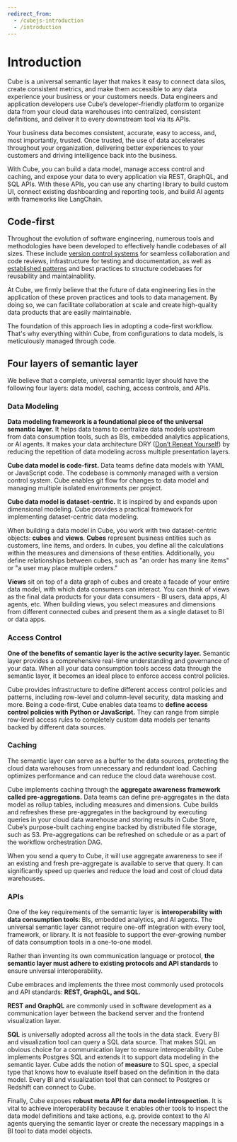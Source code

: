 ```yaml
---
redirect_from:
  - /cubejs-introduction
  - /introduction
---
```


# Introduction

Cube is a universal semantic layer that makes it easy to connect data silos, create consistent metrics, and make them accessible
to any data experience your business or your customers needs. Data engineers and application developers use Cube’s developer-friendly platform to organize data from your cloud data warehouses into centralized,
consistent definitions, and deliver it to every downstream tool via its APIs.

Your business data becomes consistent, accurate, easy to access, and, most importantly, trusted.
Once trusted, the use of data accelerates throughout your organization, delivering better experiences
to your customers and driving intelligence back into the business.

<Diagram src="https://ucarecdn.com/8d945f29-e9eb-4e7f-9e9e-29ae7074e195/" />

With Cube, you can build a data model, manage access control and caching, and expose your data to every application
via REST, GraphQL, and SQL APIs. With these APIs, you can use any charting library to build custom UI,
connect existing dashboarding and reporting tools, and build AI agents with frameworks like LangChain.


## Code-first

Throughout the evolution of software engineering, numerous tools and methodologies have been developed to effectively handle codebases of all sizes.
These include [version control systems](https://git-scm.com/) for seamless collaboration and code reviews,
infrastructure for testing and documentation, as well as [established patterns](https://en.wikipedia.org/wiki/Design_Patterns) and
best practices to structure codebases for reusability and maintainability.

At Cube, we firmly believe that the future of data engineering lies in the application of these proven practices and tools to data management.
By doing so, we can facilitate collaboration at scale and create high-quality data products that are easily maintainable.

The foundation of this approach lies in adopting a code-first workflow.
That's why everything within Cube, from configurations to data models, is meticulously managed through code.


## Four layers of semantic layer

We believe that a complete, universal semantic layer should have the following four layers: data model, caching, access controls, and APIs.

### Data Modeling

**Data modeling framework is a foundational piece of the universal semantic layer.** It helps data teams to centralize data models upstream from
data consumption tools, such as BIs, embedded analytics applications, or AI agents. It makes your data architecture DRY
([Don’t Repeat Yourself](https://en.wikipedia.org/wiki/Don%27t_repeat_yourself)) by reducing the repetition of data modeling across multiple presentation layers.

**Cube data model is code-first.** Data teams define data models with YAML or JavaScript code.
The codebase is commonly managed with a version control system. Cube enables git flow for
changes to data model and managing multiple isolated environments per project.

**Cube data model is dataset-centric.** It is inspired by and expands upon dimensional modeling.
Cube provides a practical framework for implementing dataset-centric data modeling.

When building a data model in Cube, you work with two dataset-centric objects: **cubes** and **views**.
**Cubes** represent business entities such as customers, line items, and orders. In cubes,
you define all the calculations within the measures and dimensions of these entities.
Additionally, you define relationships between cubes, such as "an order has many line items" or "a user may place multiple orders."

**Views** sit on top of a data graph of cubes and create a facade of your entire data model,
with which data consumers can interact. You can think of views as the final data products for your
data consumers - BI users, data apps, AI agents, etc. When building views, you select measures and dimensions
from different connected cubes and present them as a single dataset to BI or data apps.

### Access Control

**One of the benefits of semantic layer is the active security layer.**
Semantic layer provides a comprehensive real-time understanding and governance of your data.
When all your data consumption tools access data through the semantic layer, it becomes an ideal place to enforce  access control policies.

Cube provides infrastructure to define different access control policies and patterns,
including row-level and column-level security, data masking and more. Being a code-first,
Cube enables data teams to **define access control policies with Python or JavaScript.**
They can range from simple row-level access rules to completely custom data models per tenants backed by different data sources.

### Caching

The semantic layer can serve as a buffer to the data sources, protecting the cloud data warehouses from unnecessary and redundant load.
Caching optimizes performance and can reduce the cloud data warehouse cost.

Cube implements caching through the **aggregate awareness framework called pre-aggregations.**
Data teams can define pre-aggregates in the data model as rollup tables, including measures and dimensions.
Cube builds and refreshes these pre-aggregates in the background by executing queries in your cloud data warehouse
and storing results in Cube Store, Cube’s purpose-built caching engine backed by distributed file storage, such as S3.
Pre-aggregations can be refreshed on schedule or as a part of the workflow orchestration DAG.

When you send a query to Cube, it will use aggregate awareness to see if an existing and fresh pre-aggregate is
available to serve that query. It can significantly speed up queries and reduce the load and cost of cloud data warehouses.

### APIs

One of the key requirements of the semantic layer is **interoperability with data consumption tools**: BIs, embedded analytics, and AI agents.
The universal semantic layer cannot require one-off integration with every tool, framework, or library.
It is not feasible to support the ever-growing number of data consumption tools in a one-to-one model.

Rather than inventing its own communication language or protocol, **the semantic layer must adhere to existing protocols and
API standards** to ensure universal interoperability.

Cube embraces and implements the three most commonly used protocols and API standards: **REST, GraphQL, and SQL.**

**REST and GraphQL** are commonly used in software development as a communication layer between the backend server and the frontend visualization layer.

**SQL** is universally adopted across all the tools in the data stack. Every BI and visualization tool can query a SQL data source.
That makes SQL an obvious choice for a communication layer to ensure interoperability. Cube implements Postgres SQL and extends
it to support data modeling in the semantic layer. Cube adds the notion of **measure** to SQL spec, a special type that knows how to
evaluate itself based on the definition in the data model. Every BI and visualization tool that can connect to Postgres or Redshift can connect to Cube.

Finally, Cube exposes **robust meta API for data model introspection.** It is vital to achieve interoperability because
it enables other tools to inspect the data model definitions and take actions, e.g. provide context to the AI agents querying the semantic
layer or create the necessary mappings in a BI tool to data model objects.
